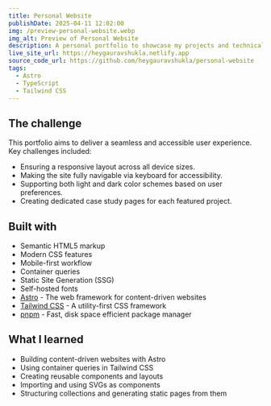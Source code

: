 ```yaml
---
title: Personal Website
publishDate: 2025-04-11 12:02:00
img: /preview-personal-website.webp
img_alt: Preview of Personal Website
description: A personal portfolio to showcase my projects and technical skills. Fully responsive, accessible, and built with modern web technologies.
live_site_url: https://heygauravshukla.netlify.app
source_code_url: https://github.com/heygauravshukla/personal-website
tags:
  - Astro
  - TypeScript
  - Tailwind CSS
---
```


## The challenge

This portfolio aims to deliver a seamless and accessible user experience. Key challenges included:

- Ensuring a responsive layout across all device sizes.
- Making the site fully navigable via keyboard for accessibility.
- Supporting both light and dark color schemes based on user preferences.
- Creating dedicated case study pages for each featured project.

## Built with

- Semantic HTML5 markup
- Modern CSS features
- Mobile-first workflow
- Container queries
- Static Site Generation (SSG)
- Self-hosted fonts
- [Astro](https://astro.build) - The web framework for content-driven websites
- [Tailwind CSS](https://tailwindcss.com) - A utility-first CSS framework
- [pnpm](https://pnpm.io) - Fast, disk space efficient package manager

## What I learned

- Building content-driven websites with Astro
- Using container queries in Tailwind CSS
- Creating reusable components and layouts
- Importing and using SVGs as components
- Structuring collections and generating static pages from them
